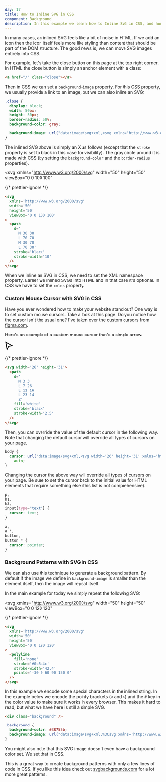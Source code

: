 ```yaml
---
day: 17
title: How to Inline SVG in CSS
component: Background
description: In this example we learn how to Inline SVG in CSS, and how to create background patterns.
---
```



In many cases, an inlined SVG feels like a bit of noise in HTML. If we add an icon then the icon itself feels more like styling than content that should be part of the DOM structure. The good news is, we can move SVG images entirely into CSS.

For example, let's take the close button on this page at the top right corner. In HTML the close button is simply an anchor element with a class:

```html
<a href="/" class="close"></a>
```

Then in CSS we can set a `background-image` property. For this CSS property, we usually provide a link to an image, but we can also inline an SVG:

```css
.close {
  display: block;
  width: 50px;
  height: 50px;
  border-radius: 50%;
  background-color: gray;

  background-image: url("data:image/svg+xml,<svg xmlns='http://www.w3.org/2000/svg' width='50' height='50' viewBox='0 0 100 100'><path d='M 30 30 L 70 70 M 30 70 L 70 30' stroke='white' stroke-width='10' /></svg>");
}
```

The inlined SVG above is simply an X as follows (except that the `stroke` property is set to black in this case for visibility). The gray circle around it is made with CSS (by setting the `background-color` and the `border-radius` properties).

<Example>

<svg
  xmlns="http://www.w3.org/2000/svg"
  width="50"
  height="50"
  viewBox="0 0 100 100"
>
  <path d="M 30 30 L 70 70 M 30 70 L 70 30" stroke="black" stroke-width="10" />
</svg>

{/* prettier-ignore */}
```html
<svg 
  xmlns='http://www.w3.org/2000/svg' 
  width='50' 
  height='50' 
  viewBox='0 0 100 100'
>
  <path 
    d='
      M 30 30 
      L 70 70 
      M 30 70 
      L 70 30'
    stroke='black' 
    stroke-width='10' 
  />
</svg>
```

</Example>

When we inline an SVG in CSS, we need to set the XML namespace property. Earlier we inlined SVGs into HTML and in that case it's optional. In CSS we have to set the `xmlns` property.

### Custom Mouse Cursor with SVG in CSS

Have you ever wondered how to make your website stand out? One way is to set custom mouse cursors. Take a look at this page. Do you notice how the cursor isn't the usual one? I've taken over the custom cursors from [figma.com](https://figma.com).

Here's an example of a custom mouse cursor that's a simple arrow.

<Example>

<svg width="26" height="31">
  <path
    d="M 3 3 L 7 26 L 12 16 L 23 14 Z"
    fill="white"
    stroke="black"
    stroke-width="2.5"
  />
</svg>

{/* prettier-ignore */}
```html
<svg width='26' height='31'>
  <path
    d='
      M 3 3
      L 7 26 
      L 12 16 
      L 23 14
      Z'
    fill='white'
    stroke='black'
    stroke-width='2.5'  
  />
</svg>
```

</Example>

Then, you can override the value of the default cursor in the following way. Note that changing the default cursor will override all types of cursors on your page.

```css
body {
  cursor: url("data:image/svg+xml,<svg width='26' height='31' xmlns='http://www.w3.org/2000/svg'><path fill='white' stroke='black' stroke-width='2.5' d='M 2.549 2.935 L 6.993 26.043 L 11.646 16.041 L 22.993 14.425 Z' /></svg>"),
    auto;
}
```

Changing the cursor the above way will override all types of cursors on your page. Be sure to set the cursor back to the initial value for HTML elements that require something else (this list is not comprehensive).

```css
p,
h1,
h2,
input[type="text"] {
  cursor: text;
}

a,
a *,
button,
button * {
  cursor: pointer;
}
```

### Background Patterns with SVG in CSS

We can also use this technique to generate a background pattern. By default if the image we define in `background-image` is smaller than the element itself, then the image will repeat itself.

In the main example for today we simply repeat the following SVG:

<Example>

<svg
  xmlns="http://www.w3.org/2000/svg"
  width="50"
  height="50"
  viewBox="0 0 120 120"
>
  <polyline
    fill="none"
    stroke="#0c5c4c"
    stroke-width="42.4"
    points="-30 0 60 90 150 0"
  />
</svg>

{/* prettier-ignore */}
```html
<svg
  xmlns='http://www.w3.org/2000/svg'
  width='50'
  height='50'
  viewBox='0 0 120 120'
>
  <polyline
    fill='none'
    stroke='#0c5c4c'
    stroke-width='42.4'
    points='-30 0 60 90 150 0'
  />
</svg>
````

</Example>

In this example we encode some special characters in the inlined string. In the example below we encode the pointy brackets (`<` and `>`) and the `#` key in the color value to make sure it works in every browser. This makes it hard to read, but what we have here is still a simple SVG.

<Final>

```html
<div class="background" />
```

```css
.background {
  background-color: #38755b;
  background-image: url("data:image/svg+xml,%3Csvg xmlns='http://www.w3.org/2000/svg' width='50' height='50' viewBox='0 0 120 120'%3E%3Cpolyline fill='none' stroke='%230c5c4c' stroke-width='42.4' points='-30 0 60 90 150 0' /%3E%3C/svg%3E");
}
```

</Final>

You might also note that this SVG image doesn't even have a background color set. We set that in CSS.

This is a great way to create background patterns with only a few lines of code in CSS. If you like this idea check out <a href="https://www.svgbackgrounds.com/" target="_blank" rel="noopener">svgbackgrounds.com</a> for a lot more great patterns.
